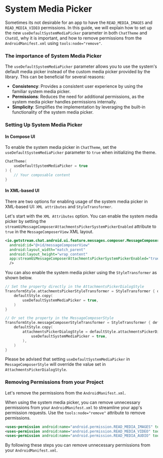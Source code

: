 
# System Media Picker

Sometimes its not desirable for an app to have the `READ_MEDIA_IMAGES` and `READ_MEDIA_VIDEO` permissions.
In this guide, we will explain how to set up the new `useDefaultSystemMediaPicker` parameter in both `ChatTheme` and `ChatUI`, why it is important, and how to remove permissions from the `AndroidManifest.xml` using `tools:node="remove"`.

### The importance of System Media Picker

The `useDefaultSystemMediaPicker` parameter allows you to use the system's default media picker instead of the custom media picker provided by the library. This can be beneficial for several reasons:
- **Consistency**: Provides a consistent user experience by using the familiar system media picker.
- **Permissions**: Reduces the need for additional permissions, as the system media picker handles permissions internally.
- **Simplicity**: Simplifies the implementation by leveraging the built-in functionality of the system media picker.

### Setting Up System Media Picker

#### In Compose UI

To enable the system media picker in `ChatTheme`, set the `useDefaultSystemMediaPicker` parameter to `true` when initializing the theme.

```kotlin
ChatTheme(
    useDefaultSystemMediaPicker = true
) {
    // Your composable content
}
```

#### In XML-based UI

There are two options for enabling usage of the system media picker in XML-based UI: `XML attributes` and `StyleTransformer`.

Let's start with the `XML Attributes` option. 
You can enable the system media picker by setting the `streamUiMessageComposerAttachmentsPickerSystemPickerEnabled` attribute to `true` in the `MessageComposerView` XML layout.

```xml
<io.getstream.chat.android.ui.feature.messages.composer.MessageComposerView
  android:id="@+id/messageComposerView"
  android:layout_width="match_parent"
  android:layout_height="wrap_content"
  app:streamUiMessageComposerAttachmentsPickerSystemPickerEnabled="true"
  />
```

You can also enable the system media picker using the `StyleTransformer` as shown below. 

```kotlin
// Set the property directly in the AttachmentsPickerDialogStyle
TransformStyle.attachmentsPickerStyleTransformer = StyleTransformer { defaultStyle ->
    defaultStyle.copy(
        useDefaultSystemMediaPicker = true,
    )
}

// Or set the property in the MessageComposerStyle
TransformStyle.messageComposerStyleTransformer = StyleTransformer { defaultStyle ->
    defaultStyle.copy(
        attachmentsPickerDialogStyle = defaultStyle.attachmentsPickerDialogStyle.copy(
            useDefaultSystemMediaPicker = true,
        ),
    )
}
```

Please be advised that setting `useDefaultSystemMediaPicker` in `MessageComposerStyle` will override the value set in `AttachmentsPickerDialogStyle`.

### Removing Permissions from your Project

Let's remove the permissions from the `AndroidManifest.xml`.

When using the system media picker, you can remove unnecessary permissions from your `AndroidManifest.xml` to streamline your app's permission requests. 
Use the `tools:node="remove"` attribute to remove permissions.

```xml
<uses-permission android:name="android.permission.READ_MEDIA_IMAGES" tools:node="remove" />
<uses-permission android:name="android.permission.READ_MEDIA_VIDEO" tools:node="remove" />
<uses-permission android:name="android.permission.READ_MEDIA_AUDIO" tools:node="remove" />
```

By following these steps you can remove unnecessary permissions from your `AndroidManifest.xml`.